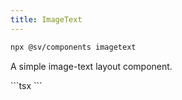 ```yaml
---
title: ImageText
---
```


```bash
npx @sv/components imagetext
```

A simple image-text layout component.

<Example title="Example">
  <div slot="preview">
    <ImageText />
  </div>
  <div slot="code">
    ```tsx
      <ImageText />
    ```
  </div>
</Example>
